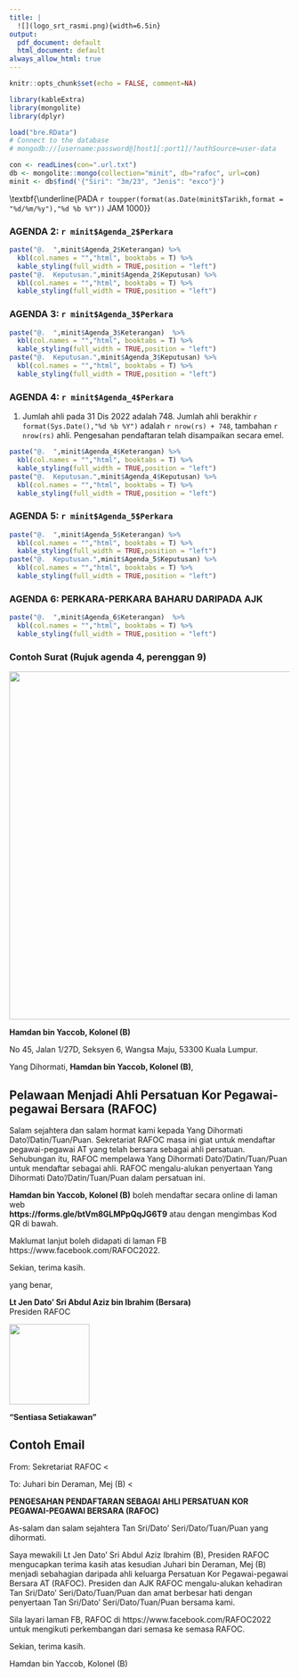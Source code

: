 ```yaml
---
title: |
  ![](logo_srt_rasmi.png){width=6.5in}
output:
  pdf_document: default
  html_document: default
always_allow_html: true
---
```


```r
knitr::opts_chunk$set(echo = FALSE, comment=NA)

library(kableExtra)
library(mongolite)
library(dplyr)
```

```r
load("bre.RData")
# Connect to the database
# mongodb://[username:password@]host1[:port1]/?authSource=user-data

con <- readLines(con=".url.txt")
db <- mongolite::mongo(collection="minit", db="rafoc", url=con)
minit <- db$find('{"Siri": "3m/23", "Jenis": "exco"}')

```

\textbf{\underline{MAKLUM BALAS MINIT MESYUARAT JAWATANKUASA SIRI 3/23}} 
\newline
\textbf{\underline{DI SERAMBI WISMA PERWIRA ATM, KUALA LUMPUR}}
\newline
\textbf{\underline{PADA `r toupper(format(as.Date(minit$Tarikh,format = "%d/%m/%y"),"%d %b %Y"))` JAM 1000}}


### AGENDA 2: `r minit$Agenda_2$Perkara`

```r
paste("@.  ",minit$Agenda_2$Keterangan) %>% 
  kbl(col.names = "","html", booktabs = T) %>% 
  kable_styling(full_width = TRUE,position = "left")
paste("@.  Keputusan.",minit$Agenda_2$Keputusan) %>% 
  kbl(col.names = "","html", booktabs = T) %>% 
  kable_styling(full_width = TRUE,position = "left")
```

### AGENDA 3: `r minit$Agenda_3$Perkara` 

```r
paste("@.  ",minit$Agenda_3$Keterangan)  %>% 
  kbl(col.names = "","html", booktabs = T) %>% 
  kable_styling(full_width = TRUE,position = "left")
paste("@.  Keputusan.",minit$Agenda_3$Keputusan) %>% 
  kbl(col.names = "","html", booktabs = T) %>% 
  kable_styling(full_width = TRUE,position = "left")

```

### AGENDA 4: `r minit$Agenda_4$Perkara`

@.   Jumlah ahli pada 31 Dis 2022 adalah 748. Jumlah ahli berakhir `r format(Sys.Date(),"%d %b %Y")` adalah `r nrow(rs) + 748`, tambahan `r nrow(rs)` ahli. Pengesahan pendaftaran telah disampaikan secara emel.    

```r
paste("@.  ",minit$Agenda_4$Keterangan) %>% 
  kbl(col.names = "","html", booktabs = T) %>% 
  kable_styling(full_width = TRUE,position = "left")
paste("@.  Keputusan.",minit$Agenda_4$Keputusan) %>% 
  kbl(col.names = "","html", booktabs = T) %>% 
  kable_styling(full_width = TRUE,position = "left")

```

### AGENDA 5: `r minit$Agenda_5$Perkara` 

```r
paste("@.  ",minit$Agenda_5$Keterangan) %>% 
  kbl(col.names = "","html", booktabs = T) %>% 
  kable_styling(full_width = TRUE,position = "left")
paste("@.  Keputusan.",minit$Agenda_5$Keputusan) %>% 
  kbl(col.names = "","html", booktabs = T) %>% 
  kable_styling(full_width = TRUE,position = "left")

```

### AGENDA 6: PERKARA-PERKARA BAHARU DARIPADA AJK

```r
paste("@.  ",minit$Agenda_6$Keterangan)  %>% 
  kbl(col.names = "","html", booktabs = T) %>% 
  kable_styling(full_width = TRUE,position = "left")

```
\newpage

### Contoh Surat (Rujuk agenda 4, perenggan 9)

![](logo_srt_rasmi.png){width=6.5in}

**Hamdan bin Yaccob, Kolonel (B)**

No 45, Jalan 1/27D, Seksyen 6,
Wangsa Maju, 53300 Kuala Lumpur.
  

Yang Dihormati, **Hamdan bin Yaccob, Kolonel (B)**,    

## Pelawaan Menjadi Ahli Persatuan Kor Pegawai-pegawai Bersara (RAFOC)    

Salam sejahtera dan salam hormat kami kepada Yang Dihormati Dato'/Datin/Tuan/Puan. Sekretariat RAFOC masa ini giat untuk mendaftar pegawai-pegawai AT yang telah bersara sebagai ahli persatuan. Sehubungan itu, RAFOC mempelawa Yang Dihormati Dato'/Datin/Tuan/Puan untuk mendaftar sebagai ahli. RAFOC mengalu-alukan penyertaan Yang Dihormati Dato'/Datin/Tuan/Puan dalam persatuan ini.

**Hamdan bin Yaccob, Kolonel (B)** boleh mendaftar secara online di laman web            
**https://forms.gle/btVm8GLMPpQqJG6T9** atau dengan mengimbas Kod QR di bawah.

Maklumat lanjut boleh didapati di laman FB https://www.facebook.com/RAFOC2022.


Sekian, terima kasih.

yang benar,

**Lt Jen Dato' Sri Abdul Aziz bin Ibrahim (Bersara)**    
Presiden RAFOC
\newline
\newline

\centering
![](qr-code.png){width=1.5in}    

**"Sentiasa Setiakawan"**

\newpage
\raggedright
## Contoh Email

From: Sekretariat RAFOC <

To: Juhari bin Deraman, Mej (B) <

**PENGESAHAN PENDAFTARAN SEBAGAI AHLI PERSATUAN**
\newline
**KOR PEGAWAI-PEGAWAI BERSARA (RAFOC)**

As-salam dan salam sejahtera Tan Sri/Dato' Seri/Dato/Tuan/Puan yang dihormati.

Saya mewakili Lt Jen Dato' Sri Abdul Aziz Ibrahim (B), Presiden RAFOC mengucapkan terima kasih atas kesudian Juhari bin Deraman, Mej (B) menjadi sebahagian daripada ahli keluarga Persatuan Kor Pegawai-pegawai Bersara AT (RAFOC). Presiden dan AJK RAFOC mengalu-alukan kehadiran Tan Sri/Dato' Seri/Dato/Tuan/Puan dan amat berbesar hati dengan penyertaan Tan Sri/Dato' Seri/Dato/Tuan/Puan bersama kami.

Sila layari laman FB, RAFOC di https://www.facebook.com/RAFOC2022 untuk mengikuti perkembangan dari semasa ke semasa RAFOC.

Sekian, terima kasih.

Hamdan bin Yaccob, Kolonel (B)
